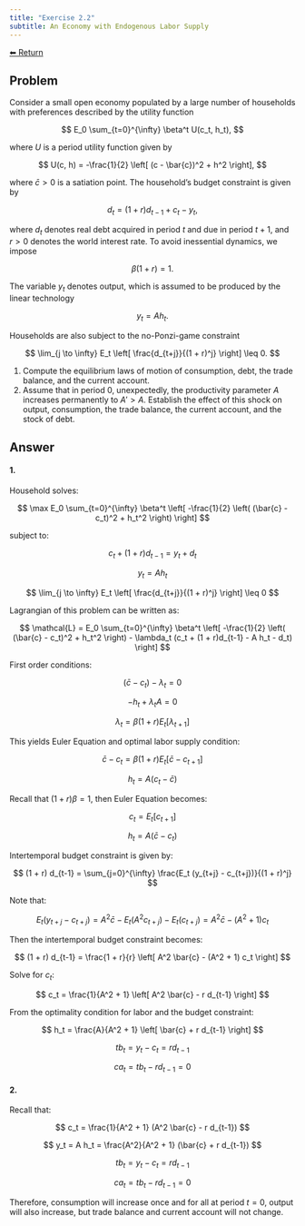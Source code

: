 ```yaml
---
title: "Exercise 2.2"
subtitle: An Economy with Endogenous Labor Supply
---
```

<a class="return-button" href="index.qmd">⬅ Return</a>

## Problem

Consider a small open economy populated by a large number of households with preferences described by the utility function

$$
E_0 \sum_{t=0}^{\infty} \beta^t U(c_t, h_t),
$$

where $U$ is a period utility function given by

$$
U(c, h) = -\frac{1}{2} \left[ (c - \bar{c})^2 + h^2 \right],
$$

where $\bar{c} > 0$ is a satiation point. The household’s budget constraint is given by

$$
d_t = (1 + r) d_{t-1} + c_t - y_t,
$$

where $d_t$ denotes real debt acquired in period $t$ and due in period $t+1$, and $r > 0$ denotes the world interest rate. To avoid inessential dynamics, we impose

$$
\beta(1 + r) = 1.
$$

The variable $y_t$ denotes output, which is assumed to be produced by the linear technology

$$
y_t = A h_t.
$$

Households are also subject to the no-Ponzi-game constraint

$$
\lim_{j \to \infty} E_t \left[ \frac{d_{t+j}}{(1 + r)^j} \right] \leq 0.
$$

1. Compute the equilibrium laws of motion of consumption, debt, the trade balance, and the current account.
2. Assume that in period 0, unexpectedly, the productivity parameter $A$ increases permanently to $A' > A$. Establish the effect of this shock on output, consumption, the trade balance, the current account, and the stock of debt.

## Answer
#### 1.

Household solves:

$$
\max E_0 \sum_{t=0}^{\infty} \beta^t \left[ -\frac{1}{2} \left( (\bar{c} - c_t)^2 + h_t^2 \right) \right]
$$

subject to:

$$
c_t + (1 + r) d_{t-1} = y_t + d_t
$$

$$
y_t = A h_t
$$

$$
\lim_{j \to \infty} E_t \left[ \frac{d_{t+j}}{(1 + r)^j} \right] \leq 0
$$

Lagrangian of this problem can be written as:

$$
\mathcal{L} = E_0 \sum_{t=0}^{\infty} \beta^t \left[ -\frac{1}{2} \left( (\bar{c} - c_t)^2 + h_t^2 \right) - \lambda_t (c_t + (1 + r)d_{t-1} - A h_t - d_t) \right]
$$

First order conditions:

$$
(\bar{c} - c_t) - \lambda_t = 0
$$

$$
- h_t + \lambda_t A = 0
$$

$$
\lambda_t = \beta (1 + r) E_t [\lambda_{t+1}]
$$

This yields Euler Equation and optimal labor supply condition:

$$
\bar{c} - c_t = \beta(1 + r) E_t [\bar{c} - c_{t+1}]
$$

$$
h_t = A (c_t - \bar{c})
$$

Recall that $(1 + r)\beta = 1$, then Euler Equation becomes:

$$
c_t = E_t [c_{t+1}]
$$

$$
h_t = A (\bar{c} - c_t)
$$

Intertemporal budget constraint is given by:

$$
(1 + r) d_{t-1} = \sum_{j=0}^{\infty} \frac{E_t (y_{t+j} - c_{t+j})}{(1 + r)^j}
$$

Note that:

$$
E_t(y_{t+j} - c_{t+j}) = A^2 \bar{c} - E_t(A^2 c_{t+j}) - E_t(c_{t+j}) = A^2 \bar{c} - (A^2 + 1) c_t
$$

Then the intertemporal budget constraint becomes:

$$
(1 + r) d_{t-1} = \frac{1 + r}{r} \left[ A^2 \bar{c} - (A^2 + 1) c_t \right]
$$

Solve for $c_t$:

$$
c_t = \frac{1}{A^2 + 1} \left[ A^2 \bar{c} - r d_{t-1} \right]
$$

From the optimality condition for labor and the budget constraint:

$$
h_t = \frac{A}{A^2 + 1} \left[ \bar{c} + r d_{t-1} \right]
$$

$$
tb_t = y_t - c_t = r d_{t-1}
$$

$$
ca_t = tb_t - r d_{t-1} = 0
$$

#### 2.

Recall that:

$$
c_t = \frac{1}{A^2 + 1} (A^2 \bar{c} - r d_{t-1})
$$

$$
y_t = A h_t = \frac{A^2}{A^2 + 1} (\bar{c} + r d_{t-1})
$$

$$
tb_t = y_t - c_t = r d_{t-1}
$$

$$
ca_t = tb_t - r d_{t-1} = 0
$$

Therefore, consumption will increase once and for all at period $t = 0$, output will also increase, but trade balance and current account will not change.

